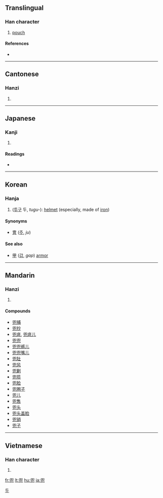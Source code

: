 ==Translingual==

===Han character===
{{Han char|rn=10|rad=儿|as=09|sn=11|four=7721<sub>7</sub>|canj=竹女竹山 (HVHU)}}

# [[pouch]]

====References====
* {{Han ref|kx=0125.200|dkj=01386|dj=0265.270|hdz=10273.160|uh=515C|ud=20828|bh=B0C2|bd=45250}}

----

==Cantonese==

===Hanzi===
{{yue-hanzi|jyut=|y=dau1}}

# {{defn|Cantonese|sort=儿09}}

----

==Japanese==

===Kanji===
{{ja-kanji|grade=|rs=儿09}}

# {{defn|Japanese}}

====Readings====
* {{ja-readings|on=[[とう]] (tō)|kun=[[かぶと]] (kabuto)}}

----

==Korean==

===Hanja===
{{ko-hanja|hangeul=두|rv=du|mr=tu}}

# ([[투구]] 두, ''tugu-''): [[helmet]] (especially, made of [[iron]]) 

====Synonyms====
* [[冑]] ([[주]], ''ju'') 

====See also====
* [[甲]] ([[갑]], ''gap'') [[armor]] 

[[Category:Hanja readings|두]] 

----

==Mandarin==

===Hanzi===
{{cmn-hanzi|pin=[[dōu]] ([[dou1]]), [[kè]] ([[ke4]])|wg=tou<sup>1</sup>, k'o<sup>4</sup>}}

# {{defn|Mandarin|sort=儿09}}

====Compounds====
* [[兜捕]]
* [[兜抄]]
* [[兜底]], [[兜底儿]]
* [[兜兜]]
* [[兜兜裤儿]]
* [[兜兜嘴儿]]
* [[兜肚]]
* [[兜风]]
* [[兜剿]]
* [[兜揽]]
* [[兜脸]]
* [[兜圈子]]
* [[兜儿]]
* [[兜售]]
* [[兜头]]
* [[兜头盖脸]]
* [[兜销]]
* [[兜子]]

----

==Vietnamese==

===Han character===
{{vi-hantu|[[đâu]]|rs=儿09}}

# {{defn|Vietnamese|sort=儿09}}

[[fr:兜]]
[[lt:兜]]
[[hu:兜]]
[[ja:兜]]